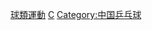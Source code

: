 {{Commonscat|Table tennis players from China}}

[[Category:中国运动员|球類運動]]
[[Category:各國乒乓球運動員|C]]
[[Category:中国乒乓球|Category:中国乒乓球]]